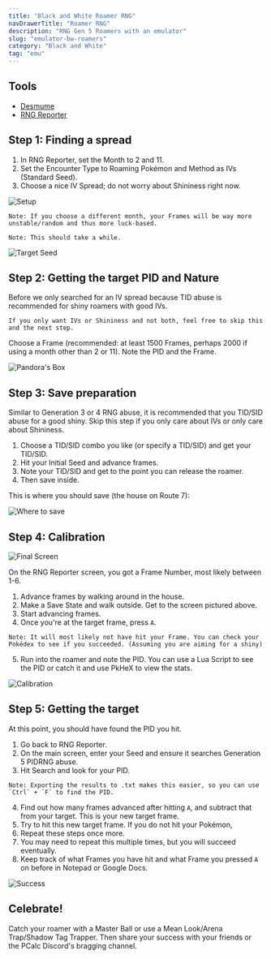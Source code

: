 ```yaml
---
title: "Black and White Roamer RNG"
navDrawerTitle: "Roamer RNG"
description: "RNG Gen 5 Roamers with an emulator"
slug: "emulator-bw-roamers"
category: "Black and White"
tag: "emu"
---
```


## Tools

- [Desmume](/desmume-setup)
- [RNG Reporter](https://github.com/Admiral-Fish/RNGReporter/releases)

## Step 1: Finding a spread

1. In RNG Reporter, set the Month to 2 and 11.
2. Set the Encounter Type to Roaming Pokémon and Method as IVs (Standard Seed).
3. Choose a nice IV Spread; do not worry about Shininess right now.

![Setup](/images/Black-and-White/Roamer/Setup.png)

```
Note: If you choose a different month, your Frames will be way more unstable/random and thus more luck-based.
```

```
Note: This should take a while.
```

![Target Seed](/images/Black-and-White/Roamer/Target.png)

## Step 2: Getting the target PID and Nature

Before we only searched for an IV spread because TID abuse is recommended for shiny roamers with good IVs.

```
If you only want IVs or Shininess and not both, feel free to skip this and the next step.
```

Choose a Frame (recommended: at least 1500 Frames, perhaps 2000 if using a month other than 2 or 11). Note the PID and the Frame.

![Pandora's Box](/images/Black-and-White/Roamer/Pandora.png)

## Step 3: Save preparation

Similar to Generation 3 or 4 RNG abuse, it is recommended that you TID/SID abuse for a good shiny. Skip this step if you only care about IVs or only care about Shininess.

1. Choose a TID/SID combo you like (or specify a TID/SID) and get your TID/SID.
2. Hit your Initial Seed and advance frames.
3. Note your TID/SID and get to the point you can release the roamer.
4. Then save inside.

This is where you should save (the house on Route 7):

![Where to save](/images/Black-and-White/Roamer/Save.png)

## Step 4: Calibration

![Final Screen](/images/Black-and-White/Roamer/Final-Screen.png)

On the RNG Reporter screen, you got a Frame Number, most likely between 1-6.

1. Advance frames by walking around in the house.
2. Make a Save State and walk outside. Get to the screen pictured above.
3. Start advancing frames.
4. Once you're at the target frame, press `A`.

```
Note: It will most likely not have hit your Frame. You can check your Pokédex to see if you succeeded. (Assuming you are aiming for a shiny)
```

5. Run into the roamer and note the PID. You can use a Lua Script to see the PID or catch it and use PkHeX to view the stats.

![Calibration](/images/Black-and-White/Roamer/Calibration.png)

## Step 5: Getting the target

At this point, you should have found the PID you hit.

1. Go back to RNG Reporter.
2. On the main screen, enter your Seed and ensure it searches Generation 5 PIDRNG abuse.
3. Hit Search and look for your PID.

```
Note: Exporting the results to .txt makes this easier, so you can use `Ctrl` + `F` to find the PID.
```

4. Find out how many frames advanced after hitting `A`, and subtract that from your target. This is your new target frame.
5. Try to hit this new target frame. If you do not hit your Pokémon,
6. Repeat these steps once more.
7. You may need to repeat this multiple times, but you will succeed eventually.
8. Keep track of what Frames you have hit and what Frame you pressed `A` on before in Notepad or Google Docs.

![Success](/images/Black-and-White/Roamer/Success.png)

## Celebrate!

Catch your roamer with a Master Ball or use a Mean Look/Arena Trap/Shadow Tag Trapper. Then share your success with your friends or the PCalc Discord's bragging channel.

